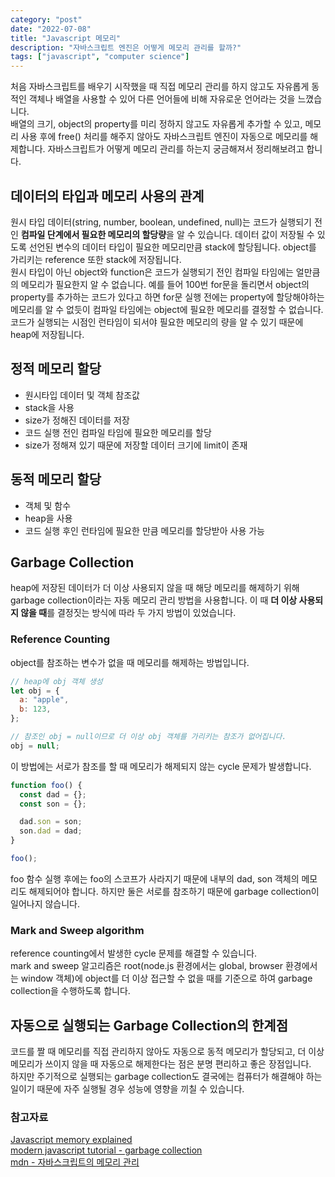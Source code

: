 ```yaml
---
category: "post"
date: "2022-07-08"
title: "Javascript 메모리"
description: "자바스크립트 엔진은 어떻게 메모리 관리를 할까?"
tags: ["javascript", "computer science"]
---
```


처음 자바스크립트를 배우기 시작했을 때 직접 메모리 관리를 하지 않고도 자유롭게 동적인 객체나 배열을 사용할 수 있어 다른 언어들에 비해 자유로운 언어라는 것을 느꼈습니다.<br/>
배열의 크기, object의 property를 미리 정하지 않고도 자유롭게 추가할 수 있고, 메모리 사용 후에 free() 처리를 해주지 않아도 자바스크립트 엔진이 자동으로 메모리를 해제합니다. 자바스크립트가 어떻게 메모리 관리를 하는지 궁금해져서 정리해보려고 합니다.<br/>

## 데이터의 타입과 메모리 사용의 관계

원시 타입 데이터(string, number, boolean, undefined, null)는 코드가 실행되기 전인 **컴파일 단계에서 필요한 메모리의 할당량**을 알 수 있습니다. 데이터 값이 저장될 수 있도록 선언된 변수의 데이터 타입이 필요한 메모리만큼 stack에 할당됩니다. object를 가리키는 reference 또한 stack에 저장됩니다.<br/>
원시 타입이 아닌 object와 function은 코드가 실행되기 전인 컴파일 타임에는 얼만큼의 메모리가 필요한지 알 수 없습니다. 예를 들어 100번 for문을 돌리면서 object의 property를 추가하는 코드가 있다고 하면 for문 실행 전에는 property에 할당해야하는 메모리를 알 수 없듯이 컴파일 타임에는 object에 필요한 메모리를 결정할 수 없습니다. 코드가 실행되는 시점인 런타임이 되서야 필요한 메모리의 량을 알 수 있기 때문에 heap에 저장됩니다.<br/>

## 정적 메모리 할당

- 원시타입 데이터 및 객체 참조값
- stack을 사용
- size가 정해진 데이터를 저장
- 코드 실행 전인 컴파일 타임에 필요한 메모리를 할당
- size가 정해져 있기 때문에 저장할 데이터 크기에 limit이 존재

## 동적 메모리 할당

- 객체 및 함수
- heap을 사용
- 코드 실행 후인 런타임에 필요한 만큼 메모리를 할당받아 사용 가능

## Garbage Collection

heap에 저장된 데이터가 더 이상 사용되지 않을 때 해당 메모리를 해제하기 위해 garbage collection이라는 자동 메모리 관리 방법을 사용합니다. 이 때 **더 이상 사용되지 않을 때**를 결정짓는 방식에 따라 두 가지 방법이 있었습니다.<br/>

### Reference Counting

object를 참조하는 변수가 없을 때 메모리를 해제하는 방법입니다.<br/>

```javascript
// heap에 obj 객체 생성
let obj = {
  a: "apple",
  b: 123,
};

// 참조인 obj = null이므로 더 이상 obj 객체를 가리키는 참조가 없어집니다.
obj = null;
```

이 방법에는 서로가 참조를 할 때 메모리가 해제되지 않는 cycle 문제가 발생합니다.<br/>

```javascript
function foo() {
  const dad = {};
  const son = {};

  dad.son = son;
  son.dad = dad;
}

foo();
```

foo 함수 실행 후에는 foo의 스코프가 사라지기 때문에 내부의 dad, son 객체의 메모리도 해제되어야 합니다. 하지만 둘은 서로를 참조하기 때문에 garbage collection이 일어나지 않습니다.<br/>

### Mark and Sweep algorithm

reference counting에서 발생한 cycle 문제를 해결할 수 있습니다.<br/>
mark and sweep 알고리즘은 root(node.js 환경에서는 global, browser 환경에서는 window 객체)에 object를 더 이상 접근할 수 없을 때를 기준으로 하여 garbage collection을 수행하도록 합니다.<br/>

## 자동으로 실행되는 Garbage Collection의 한계점

코드를 짤 때 메모리를 직접 관리하지 않아도 자동으로 동적 메모리가 할당되고, 더 이상 메모리가 쓰이지 않을 때 자동으로 해제한다는 점은 분명 편리하고 좋은 장점입니다.<br/>
하지만 주기적으로 실행되는 garbage collection도 결국에는 컴퓨터가 해결해야 하는 일이기 때문에 자주 실행될 경우 성능에 영향을 끼칠 수 있습니다.<br/>

### 참고자료

[Javascript memory explained](https://felixgerschau.com/javascript-memory-management/)<br/>
[modern javascript tutorial - garbage collection](https://javascript.info/garbage-collection)<br/>
[mdn - 자바스크립트의 메모리 관리](https://developer.mozilla.org/ko/docs/Web/JavaScript/Memory_Management)<br/>

